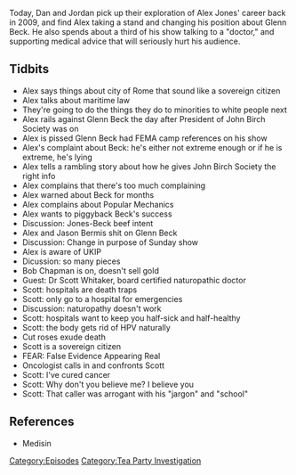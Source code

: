 {{DEFAULTSORT:
    #_EPISODE_0237:March 27, 2009
}}{{Episode
    | title           = March 27, 2009
    | caption         = Listen to this episode on [https://knowledgefight.libsyn.com/knowledge-fight-march-27-2009 Libsyn] [https://open.spotify.com/episode/36ASJKo2u8752euq3QTKID Spotify], Read the [[Transcript/237: March 27, 2009|Unofficial Transcript]]
    | episodeNumber   = 237
    | length          = 01:26:23
    | airDate         = December 10, 2018
    | coverageDate    = March 27, 2009
    | episodeType     = [[:Category:Tea Party Investigation|Tea Party Investigation]]
    | appearance      = [[Glenn Beck]], [[Jason Bermis]], [[Bob Chapman]], [[Scott Whitaker]]
    | previousEpisode = [[236: December 4-5, 2018]]
    | nextEpisode     = [[238: Coach Dave]]
}}

{{Stub}}

Today, Dan and Jordan pick up their exploration of Alex Jones' career back in 2009, and find Alex taking a stand and changing his position about Glenn Beck. He also spends about a third of his show talking to a "doctor," and supporting medical advice that will seriously hurt his audience.

==Tidbits==

*Alex says things about city of Rome that sound like a sovereign citizen
*Alex talks about maritime law
*They're going to do the things they do to minorities to white people next
*Alex rails against Glenn Beck the day after President of John Birch Society was on
*Alex is pissed Glenn Beck had FEMA camp references on his show
*Alex's complaint about Beck: he's either not extreme enough or if he is extreme, he's lying
*Alex tells a rambling story about how he gives John Birch Society the right info
*Alex complains that there's too much complaining
*Alex warned about Beck for months
*Alex complains about Popular Mechanics
*Alex wants to piggyback Beck's success
*Discussion: Jones-Beck beef intent
*Alex and Jason Bermis shit on Glenn Beck
*Discussion: Change in purpose of Sunday show
*Alex is aware of UKIP
*Dicussion: so many pieces
*Bob Chapman is on, doesn't sell gold
*Guest: Dr Scott Whitaker, board certified naturopathic doctor
*Scott: hospitals are death traps
*Scott: only go to a hospital for emergencies
*Discussion: naturopathy doesn't work
*Scott: hospitals want to keep you half-sick and half-healthy
*Scott: the body gets rid of HPV naturally
*Cut roses exude death
*Scott is a sovereign citizen
*FEAR: False Evidence Appearing Real
*Oncologist calls in and confronts Scott
*Scott: I've cured cancer
*Scott: Why don't you believe me? I believe you
*Scott: That caller was arrogant with his "jargon" and "school"

==References==

*Medisin

[[Category:Episodes]]
[[Category:Tea Party Investigation]]
